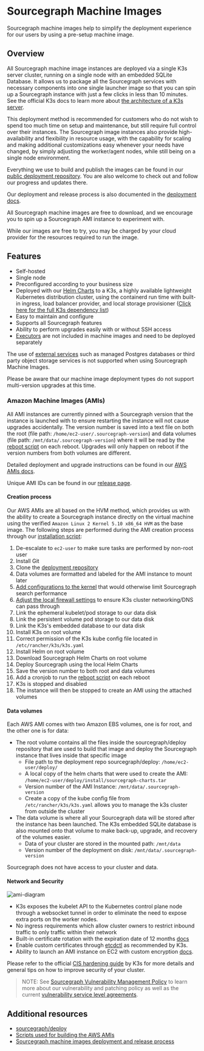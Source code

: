 # Sourcegraph Machine Images

Sourcegraph machine images help to simplify the deployment experience for our users by using a pre-setup machine image.

## Overview

All Sourcegraph machine image instances are deployed via a single K3s server cluster, running on a single node with an embedded SQLite Database. It allows us to package all the Sourcegraph services with necessary components into one single launcher image so that you can spin up a Sourcegraph instance with just a few clicks in less than 10 minutes. See the official K3s docs to learn more about [the architecture of a K3s server](https://docs.k3s.io/architecture).

This deployment method is recommended for customers who do not wish to spend too much time on setup and maintenance, but still require full control over their instances. The Sourcegraph image instances also provide high-availability and flexibility in resource usage, with the capability for scaling and making additional customizations easy whenever your needs have changed, by simply adjusting the worker/agent nodes, while still being on a single node environment.

Everything we use to build and publish the images can be found in our [public deployment repository](https://sourcegraph.com/github.com/sourcegraph/deploy). You are also welcome to check out and follow our progress and updates there.

Our deployment and release process is also documented in the [deployment docs](https://sourcegraph.com/github.com/sourcegraph/deploy@v4.0.1/-/blob/doc/development.md).

All Sourcegraph machine images are free to download, and we encourage you to spin up a Sourcegraph AMI instance to experiment with.

<Callout type="note">While our images are free to try, you may be charged by your cloud provider for the resources required to run the image.</Callout>

## Features

- Self-hosted
- Single node
- Preconfigured according to your business size
- Deployed with our [Helm Charts](https://sourcegraph.com/github.com/sourcegraph/deploy-sourcegraph-helm) to a K3s, a highly available lightweight Kubernetes distribution cluster, using the containerd run time with built-in ingress, load balancer provider, and local storage provisioner ([Click here for the full K3s dependency list](https://sourcegraph.com/github.com/k3s-io/k3s#what-is-this))
- Easy to maintain and configure
- Supports all Sourcegraph features
- Ability to perform upgrades easily with or without SSH access
- [Executors](../executors) are not included in machine images and need to be deployed separately

<Callout type="note">The use of [external services](../external_services/) such as managed Postgres databases or third party object storage services is not supported when using Sourcegraph Machine Images.</Callout>

<Callout type="warning">Please be aware that our machine image deployment types do not support multi-version upgrades at this time.</Callout>

### Amazon Machine Images (AMIs)

All AMI instances are currently pinned with a Sourcegraph version that the instance is launched with to ensure restarting the instance will not cause upgrades accidentally. The version number is saved into a text file on both the root (file path: `/home/ec2-user/.sourcegraph-version`) and data volumes (file path: `/mnt/data/.sourcegraph-version`) where it will be read by the [reboot script](https://sourcegraph.com/github.com/sourcegraph/deploy@v5.2.5/-/blob/install/reboot.sh) on each reboot. Upgrades will only happen on reboot if the version numbers from both volumes are different.

Detailed deployment and upgrade instructions can be found in our [AWS AMIs docs](./machine-images/aws-ami).

Unique AMI IDs can be found in our [release page](https://github.com/sourcegraph/deploy/releases).

#### Creation process

Our AWS AMIs are all based on the HVM method, which provides us with the ability to create a Sourcegraph instance directly on the virtual machine using the verified `Amazon Linux 2 Kernel 5.10 x86_64 HVM` as the base image. The following steps are performed during the AMI creation process through our [installation script](https://sourcegraph.com/github.com/sourcegraph/deploy@v4.0.1/-/blob/install/install.sh):

1. De-escalate to `ec2-user` to make sure tasks are performed by non-root user
2. Install Git
3. Clone the [deployment repository](https://github.com/sourcegraph/deploy)
4. Data volumes are formatted and labeled for the AMI instance to mount later
5. [Add configurations to the kernel](https://sourcegraph.com/github.com/sourcegraph/deploy@v4.0.1/-/blob/install/install.sh?L64-73) that would otherwise limit Sourcegraph search performance
6. [Adjust the local firewall settings](https://sourcegraph.com/github.com/sourcegraph/deploy@v4.0.1/-/blob/install/install.sh?L78-84) to ensure K3s cluster networking/DNS can pass through
7. Link the ephemeral kubelet/pod storage to our data disk
8. Link the persistent volume pod storage to our data disk
9. Link the K3s's embedded database to our data disk
10. Install K3s on root volume
11. Correct permission of the K3s kube config file located in `/etc/rancher/k3s/k3s.yaml`
12. Install Helm on root volume
13. Download Sourcegraph Helm Charts on root volume
14. Deploy Sourcegraph using the local Helm Charts
15. Save the version number to both root and data volumes
16. Add a cronjob to run the [reboot script](https://sourcegraph.com/github.com/sourcegraph/deploy@v4.0.1/-/blob/install/reboot.sh) on each reboot
17. K3s is stopped and disabled
18. The instance will then be stopped to create an AMI using the attached volumes

#### Data volumes

Each AWS AMI comes with two Amazon EBS volumes, one is for root, and the other one is for data:

- The root volume contains all the files inside the sourcegraph/deploy repository that are used to build that image and deploy the Sourcegraph instance that lives inside that specific image
  - File path to the deployment repo sourcegraph/deploy: `/home/ec2-user/deploy/`
  - A local copy of the helm charts that were used to create the AMI: `/home/ec2-user/deploy/install/sourcegraph-charts.tar`
  - Version number of the AMI Instance: `/mnt/data/.sourcegraph-version`
  - Create a copy of the kube config file from `/etc/rancher/k3s/k3s.yaml` allows you to manage the k3s cluster from outside the cluster
- The data volume is where all your Sourcegraph data will be stored after the instance has been launched. The K3s embedded SQLite database is also mounted onto that volume to make back-up, upgrade, and recovery of the volumes easier.
  - Data of your cluster are stored in the mounted path: `/mnt/data`
  - Version number of the deployment on disk: `/mnt/data/.sourcegraph-version`

Sourcegraph does not have access to your cluster and data.

#### Network and Security

<img src="https://user-images.githubusercontent.com/68532117/195904844-9257c7cd-f9b2-4d15-9c7f-a2d66a42c5df.png" alt="ami-diagram"/>

- K3s exposes the kubelet API to the Kubernetes control plane node through a websocket tunnel in order to eliminate the need to expose extra ports on the worker nodes.
- No ingress requirements which allow cluster owners to restrict inbound traffic to only traffic within their network
- Built-in certificate rotation with the expiration date of 12 months [docs](https://docs.k3s.io/advanced)
- Enable custom certificates through [etcdctl](https://docs.k3s.io/advanced#using-etcdctl) as recommended by K3s.
- Ability to launch an AMI instance on EC2 with custom encryption [docs](https://docs.aws.amazon.com/AWSEC2/latest/UserGuide/AMIEncryption.html#AMI-encryption-launch).

Please refer to the official [CIS hardening guide](https://docs.k3s.io/security/hardening-guide) by K3s for more details and general tips on how to improve security of your cluster.

> NOTE: See [Sourcegraph Vulnerability Management Policy](https://handbook.sourcegraph.com/departments/engineering/dev/policies/vulnerability-management-policy/#vulnerability-service-level-agreements) to learn more about our vulnerability and patching policy as well as the current [vulnerability service level agreements](https://handbook.sourcegraph.com/departments/engineering/dev/policies/vulnerability-management-policy/#vulnerability-service-level-agreements).

## Additional resources

- [sourcegraph/deploy](https://sourcegraph.com/github.com/sourcegraph/deploy)
- [Scripts used for building the AWS AMIs](https://sourcegraph.com/github.com/sourcegraph/deploy@v4.0.1/-/blob/install/install.sh)
- [Sourcegraph machine images deployment and release process](https://sourcegraph.com/github.com/sourcegraph/deploy@v4.0.1/-/blob/doc/development.md)
